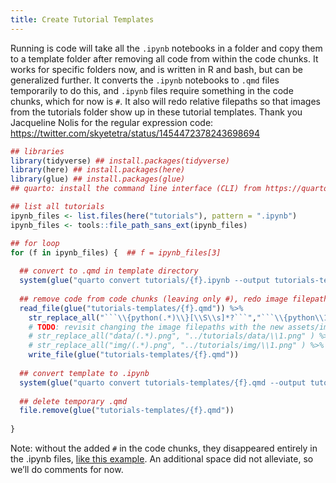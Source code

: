 ```yaml
---
title: Create Tutorial Templates
---
```


Running is code will take all the `.ipynb` notebooks in a folder and copy them to a template folder after removing all code from within the code chunks. 
It works for specific folders now, and is written in R and bash, but can be generalized further. 
It converts the `.ipynb` notebooks to `.qmd` files temporarily to do this, and `.ipynb` files require something in the code chunks, which for now is `#`. 
It also will redo relative filepaths so that images from the tutorials folder show up in these tutorial templates. 
Thank you Jacqueline Nolis for the regular expression code: <https://twitter.com/skyetetra/status/1454472378243698694>


```r
## libraries
library(tidyverse) ## install.packages(tidyverse)
library(here) ## install.packages(here)
library(glue) ## install.packages(glue)
## quarto: install the command line interface (CLI) from https://quarto.org

## list all tutorials
ipynb_files <- list.files(here("tutorials"), pattern = ".ipynb")
ipynb_files <- tools::file_path_sans_ext(ipynb_files)

## for loop
for (f in ipynb_files) {  ## f = ipynb_files[3]
  
  ## convert to .qmd in template directory
  system(glue("quarto convert tutorials/{f}.ipynb --output tutorials-templates/{f}.qmd"))
  
  ## remove code from code chunks (leaving only #), redo image filepaths, overwrite the .qmd
  read_file(glue("tutorials-templates/{f}.qmd")) %>%
    str_replace_all("```\\{python(.*)\\}[\\S\\s]*?```","```\\{python\\1\\}\n#\n\n```") %>%
    # TODO: revisit changing the image filepaths with the new assets/images
    # str_replace_all("data/(.*).png", "../tutorials/data/\\1.png" ) %>%
    # str_replace_all("img/(.*).png", "../tutorials/img/\\1.png" ) %>%
    write_file(glue("tutorials-templates/{f}.qmd"))
  
  ## convert template to .ipynb
  system(glue("quarto convert tutorials-templates/{f}.qmd --output tutorials-templates/{f}.ipynb"))
  
  ## delete temporary .qmd
  file.remove(glue("tutorials-templates/{f}.qmd"))
  
}

```


Note: without the added `#` in the code chunks, they disappeared entirely in the .ipynb files, [like this example](https://github.com/NASA-Openscapes/2021-Cloud-Hackathon/blob/4c6c8aa2deb484bdf11d91c6f0379b8b230ac382/tutorials-templates/Additional_Resources__Direct_S3_Access__gdalvrt.ipynb). An additional space did not alleviate, so we'll do comments for now.


